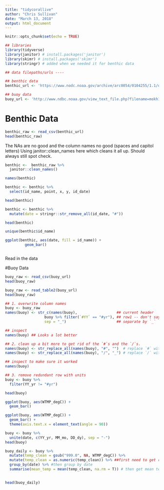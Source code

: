 ```yaml
---
title: "tidycorallive"
author: "Chris Sullivan"
date: "March 13, 2018"
output: html_document
---
```


```r
knitr::opts_chunk$set(echo = TRUE)
```
```r
## libraries
library(tidyverse)
library(janitor) # install.packages('janitor')
library(skimr) # install.packages('skimr')
library(stringr) # added when we needed it for benthic data

## data filepaths/urls ----

## benthic data
benthic_url <- 'https://www.nodc.noaa.gov/archive/arc0054/0104255/1.1/data/0-data/cd08/100308OaAla03m.CSV'

## buoy data
buoy_url <- 'http://www.ndbc.noaa.gov/view_text_file.php?filename=mokh1h2010.txt.gz&dir=data/historical/stdmet/'
```
# Benthic Data
```r
benthic_raw <- read_csv(benthic_url)
head(benthic_raw)
```
The NAs are no good and the column names no good (spaces and capitol letters)
Using janitor::clean_names here which cleans it all up. Should always still spot check.

```r
benthic <-  benthic_raw %>%
  janitor::clean_names()

names(benthic)
```

```r
benthic <- benthic %>%
  select(id_name, point, x, y, id_date)

head(benthic)
```

```r
benthic <- benthic %>%
  mutate(date = stringr::str_remove_all(id_date, "#"))

head(benthic)
```

```r
unique(benthic$id_name)
```

```r
ggplot(benthic, aes(date, fill = id_name)) +
         geom_bar()
```
```r

```

Read in the data

#Buoy Data

```r
buoy_raw <- read_csv(buoy_url)
head(buoy_raw)
```

```r
buoy_raw <- read_table2(buoy_url)
head(buoy_raw)
```

```r
## 1. overwrite column names
buoy <- buoy_raw
names(buoy) <- str_c(names(buoy),                  ## current header
                  buoy %>% filter(`#YY` == "#yr"), ## row1 -- don't say buoy[1,] 
                  sep = "_")                       ## separate by `_`

## inspect
names(buoy) ## Looks a lot better
```

```r
## 2. clean up a bit more to get rid of the `#`s and the `/`s. 
names(buoy) <- str_replace_all(names(buoy), "#", "")  # replace `#` with nothing 
names(buoy) <- str_replace_all(names(buoy), "/", "_") # replace `/` with `_`

## inspect to make sure it worked
names(buoy)
```

```r
## 3. remove redundant row with units
buoy <- buoy %>%
  filter(YY_yr != "#yr")

head(buoy)
```

```r
ggplot(buoy, aes(WTMP_degC)) +
  geom_bar()
```
```r
ggplot(buoy, aes(WTMP_degC)) +
  geom_bar() +
  theme(axis.text.x = element_text(angle = 90))
```

```r
buoy <- buoy %>%
  unite(date, c(YY_yr, MM_mo, DD_dy), sep = "-")
head(buoy)
```

```r
buoy_daily <- buoy %>%
  mutate(temp_clean = gsub("999.0", NA, WTMP_degC)) %>%
  mutate(temp_clean = as.numeric(temp_clean)) %>% ##first need to get rid of 999's
  group_by(date) %>% #then group by date
  summarise(mean_temp = mean(temp_clean, na.rm = T)) # then get mean temperature
          
```

```r
head(buoy_daily)
```

